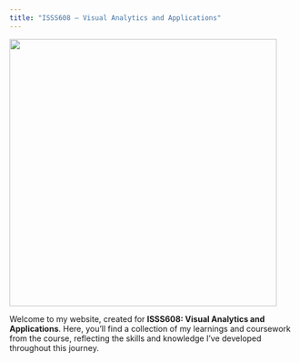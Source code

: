 ```yaml
---
title: "ISSS608 — Visual Analytics and Applications"
---
```


![](images/IMG_0616.PNG){fig-align="center" width="470"}

Welcome to my website, created for **ISSS608: Visual Analytics and Applications**. Here, you'll find a collection of my learnings and coursework from the course, reflecting the skills and knowledge I've developed throughout this journey.
